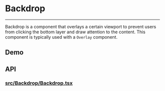 
<Meta title="Docs/Components/Backdrop" />

# Backdrop

---

Backdrop is a component that overlays a certain viewport to
prevent users from clicking the bottom layer and draw attention
to the content. This component is typically used with a `Overlay` component.

## Demo
<Preview withSource="open">
  <Story id="examples-backdrop--simple" />
</Preview>

## API
### [src/Backdrop/Backdrop.tsx](https://github.com/reaviz/rdk/blob/master/src/Backdrop/Backdrop.tsx)
<Props of={Backdrop} />
